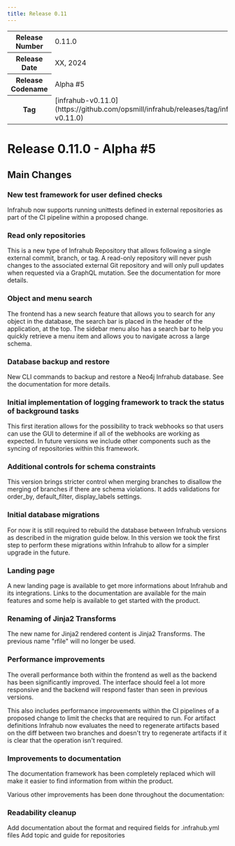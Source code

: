 ```yaml
---
title: Release 0.11
---
```


<table>
  <tbody>
    <tr>
      <th>Release Number</th>
      <td>0.11.0</td>
    </tr>
    <tr>
      <th>Release Date</th>
      <td>XX, 2024</td>
    </tr>
    <tr>
      <th>Release Codename</th>
      <td>Alpha #5</td>
    </tr>
    <tr>
      <th>Tag</th>
      <td>[infrahub-v0.11.0](https://github.com/opsmill/infrahub/releases/tag/infrahub-v0.11.0)</td>
    </tr>
  </tbody>
</table>

# Release 0.11.0 - Alpha #5
<!-- markdownlint-disable -->
<!-- vale off -->

## Main Changes

### New test framework for user defined checks

Infrahub now supports running unittests defined in external repositories as part of the CI pipeline within a proposed change.

### Read only repositories

This is a new type of Infrahub Repository that allows following a single external commit, branch, or tag. A read-only repository will never push changes to the associated external Git repository and will only pull updates when requested via a GraphQL mutation. See the documentation for more details.

### Object and menu search

The frontend has a new search feature that allows you to search for any object in the database, the search bar is placed in the header of the application, at the top. The sidebar menu also has a search bar to help you quickly retrieve a menu item and allows you to navigate across a large schema.

### Database backup and restore

New CLI commands to backup and restore a Neo4j Infrahub database. See the documentation for more details.

### Initial implementation of logging framework to track the status of background tasks

This first iteration allows for the possibility to track webhooks so that users can use the GUI to determine if all of the webhooks are working as expected. In future versions we include other components such as the syncing of repositories within this framework.

### Additional controls for schema constraints

This version brings stricter control when merging branches to disallow the merging of branches if there are schema violations. It adds validations for order_by, default_filter, display_labels settings.

### Initial database migrations

For now it is still required to rebuild the database between Infrahub versions as described in the migration guide below. In this version we took the first step to perform these migrations within Infrahub to allow for a simpler upgrade in the future.

### Landing page

A new landing page is available to get more informations about Infrahub and its integrations. Links to the documentation are available for the main features and some help is available to get started with the product.

### Renaming of Jinja2 Transforms

The new name for Jinja2 rendered content is Jinja2 Transforms. The previous name "rfile" will no longer be used.

### Performance improvements

The overall performance both within the frontend as well as the backend has been significantly improved. The interface should feel a lot more responsive and the backend will respond faster than seen in previous versions.

This also includes performance improvements within the CI pipelines of a proposed change to limit the checks that are required to run. For artifact definitions Infrahub now evaluates the need to regenerate artifacts based on the diff between two branches and doesn't try to regenerate artifacts if it is clear that the operation isn't required.

### Improvements to documentation

The documentation framework has been completely replaced which will make it easier to find information from within the product.

Various other improvements has been done throughout the documentation:

### Readability cleanup

Add documentation about the format and required fields for .infrahub.yml files
Add topic and guide for repositories
